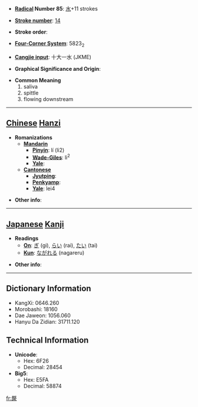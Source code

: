 * '''[[Wiktionary:Chinese radical index| Radical]] Number 85''': [[Wiktionary:Chinese radical index 水|水]]+11 strokes

* '''[[Wiktionary:Chinese total strokes index|Stroke number]]''': [[Wiktionary:Chinese total strokes index 14|14]]

* '''Stroke order''': 

* '''[[Wiktionary:Chinese four corner index|Four-Corner System]]''': 5823<sub>2</sub>

* '''[[Wiktionary:Chinese Cangjie index|Cangjie input]]''': 十大一水 (JKME)

* '''Graphical Significance and Origin''': 

* '''Common Meaning'''
*#saliva
*# spittle
*# flowing downstream


----

== [[Chinese]] [[Hanzi]] ==

* '''Romanizations'''
** '''[[Mandarin]]'''
*** '''[[Pinyin]]''': lí (li2)
*** '''[[Wade-Giles]]''': li<sup>2</sup>
*** '''[[Yale]]''': 
** '''[[Cantonese]]'''
*** '''[[Jyutping]]''':
*** '''[[Penkyamp]]''': 
*** '''[[Yale]]''': lei4

* '''Other info''': 

----

== [[Japanese]] [[Kanji]] ==

* '''Readings'''
** '''[[On]]''': [[ぎ]] (gi), [[らい]] (rai), [[たい]] (tai)
** '''[[Kun]]''': [[ながれる]] (nagareru)

* '''Other info''':  

----

== Dictionary Information ==

* KangXi: 0646.260
* Morobashi: 18160
* Dae Jaweon: 1056.060
* Hanyu Da Zidian: 31711.120

== Technical Information ==

* '''Unicode''':
** Hex: 6F26
** Decimal: 28454
* '''Big5''':
** Hex: E5FA
** Decimal: 58874

[[fr:漦]]